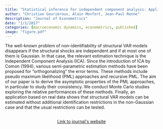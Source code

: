 ```yaml
---
title: "Statistical inference for independent component analysis: Application to structural VAR models"
author: "Christian Gouriéroux, Alain Monfort, Jean-Paul Renne"
description: "Journal of Econometrics"
date: "1/1/2017"
categories: [macroeconomic dynamics, econometrics, published]
image: "figure.pdf"
---
```


<!-- description: "Affine Term Structure Model that provides non-negative yields and is able to accommodate a short-term rate that stays at the zero lower bound (ZLB) for extended periods of time." -->

<!-- subtitle: -->

<!-- image: "figure.jpeg" -->


The well-known problem of non-identifiability of structural VAR models disappears if the structural shocks are independent and if at most one of them is Gaussian. In that case, the relevant estimation technique is the Independent Component Analysis (ICA). Since the introduction of ICA by Comon (1994), various semi-parametric estimation methods have been proposed for “orthogonalizing” the error terms. These methods include pseudo maximum likelihood (PML) approaches and recursive PML. The aim of our paper is to derive the asymptotic properties of the PML approaches, in particular to study their consistency. We conduct Monte Carlo studies exploring the relative performances of these methods. Finally, an application based on real data shows that structural VAR models can be estimated without additional identification restrictions in the non-Gaussian case and that the usual restrictions can be tested.


```{=html}
<div  style="margin: 30px; text-align: center;">
<a class="btn btn-primary" href="https://www.sciencedirect.com/science/article/pii/S0304407616301749" role="button" target="_blank" style="padding: 5px 5px;">Link to journal's website</a>
</div>
```

<!-- In order to have bibtex in place of R code, add in front matter: -->
<!-- format: -->
<!--   html: -->
<!--     code-fold: true -->
<!--     code-summary: "Bibtex" -->

<!-- ```{r essai, eval=FALSE} -->
<!-- article = { -->
<!--   author = {JPR}, -->
<!--   year=2010 -->
<!-- } -->
<!-- ``` -->
